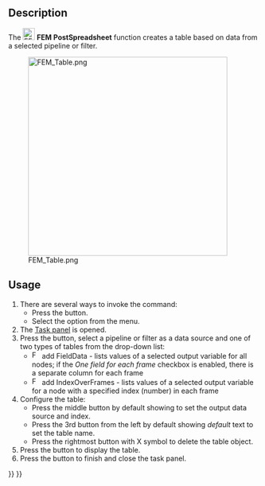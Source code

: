 <languages/>

{{Docnav
|[[FEM_PostHistogram|PostHistogram]]
|[[FEM_ClippingPlaneAdd|ClippingPlaneAdd]]
|[[FEM_Workbench|FEM]]
|IconL=FEM_PostHistogram.svg
|IconR=FEM_ClippingPlaneAdd.svg
|IconC=Workbench_FEM.svg
}}

{{GuiCommand
|Name=FEM PostSpreadsheet
|MenuLocation=Results → Data Visualizations → Create Table
|Workbenches=[[FEM_Workbench|FEM]]
|Version=1.1
|SeeAlso=[[FEM_tutorial|FEM tutorial]]
}}

==Description==

The [[Image:FEM_PostSpreadsheet.svg|24px]] '''FEM PostSpreadsheet''' function creates a table based on data from a selected pipeline or filter.

[[File:FEM_Table.png|400px]]

==Usage==

# There are several ways to invoke the command:
#* Press the {{Button|[[Image:FEM_PostSpreadsheet.svg|16px]] [[FEM_PostSpreadsheet|Create Table]]}} button.
#* Select the {{MenuCommand|Results → Data Visualizations → [[Image:FEM_PostSpreadsheet.svg|16px]] Create Table}} option from the menu.
# The [[Task_panel|Task panel]] is opened.
# Press the {{Button|Add data from}} button, select a pipeline or filter as a data source and one of two types of tables from the drop-down list:
#* [[Image:FEM_PostIndex.svg|16px]] add FieldData - lists values of a selected output variable for all nodes; if the ''One field for each frame'' checkbox is enabled, there is a separate column for each frame
#* [[Image:FEM_PostField.svg|16px]] add IndexOverFrames - lists values of a selected output variable for a node with a specified index (number) in each frame
# Configure the table:
#* Press the middle button by default showing {{Button|Index}} to set the output data source and index.
#* Press the 3rd button from the left by default showing ''default'' text to set the table name.
#* Press the rightmost button with X symbol to delete the table object.
# Press the {{Button|Show table}} button to display the table.
# Press the {{Button|OK}} button to finish and close the task panel.


{{Docnav
|[[FEM_PostHistogram|PostHistogram]]
|[[FEM_ClippingPlaneAdd|ClippingPlaneAdd]]
|[[FEM_Workbench|FEM]]
|IconL=FEM_PostHistogram.svg
|IconR=FEM_ClippingPlaneAdd.svg
|IconC=Workbench_FEM.svg
}}

{{FEM Tools navi{{#translation:}}}}
{{Userdocnavi{{#translation:}}}}